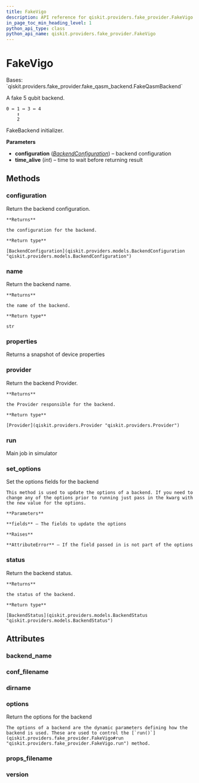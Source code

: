 ```yaml
---
title: FakeVigo
description: API reference for qiskit.providers.fake_provider.FakeVigo
in_page_toc_min_heading_level: 1
python_api_type: class
python_api_name: qiskit.providers.fake_provider.FakeVigo
---
```


# FakeVigo

<Class id="qiskit.providers.fake_provider.FakeVigo" isDedicatedPage={true} github="https://github.com/qiskit/qiskit/tree/stable/0.22/qiskit/providers/fake_provider/backends/vigo/fake_vigo.py" signature="FakeVigo" modifiers="class">
  Bases: `qiskit.providers.fake_provider.fake_qasm_backend.FakeQasmBackend`

  A fake 5 qubit backend.

  ```text
  0 ↔ 1 ↔ 3 ↔ 4
      ↕
      2
  ```

  FakeBackend initializer.

  **Parameters**

  *   **configuration** ([*BackendConfiguration*](qiskit.providers.models.BackendConfiguration "qiskit.providers.models.BackendConfiguration")) – backend configuration
  *   **time\_alive** (*int*) – time to wait before returning result

  ## Methods

  <span id="qiskit-providers-fake-provider-fakevigo-configuration" />

  ### configuration

  <Function id="qiskit.providers.fake_provider.FakeVigo.configuration" signature="FakeVigo.configuration()">
    Return the backend configuration.

    **Returns**

    the configuration for the backend.

    **Return type**

    [BackendConfiguration](qiskit.providers.models.BackendConfiguration "qiskit.providers.models.BackendConfiguration")
  </Function>

  <span id="qiskit-providers-fake-provider-fakevigo-name" />

  ### name

  <Function id="qiskit.providers.fake_provider.FakeVigo.name" signature="FakeVigo.name()">
    Return the backend name.

    **Returns**

    the name of the backend.

    **Return type**

    str
  </Function>

  <span id="qiskit-providers-fake-provider-fakevigo-properties" />

  ### properties

  <Function id="qiskit.providers.fake_provider.FakeVigo.properties" signature="FakeVigo.properties()">
    Returns a snapshot of device properties
  </Function>

  <span id="qiskit-providers-fake-provider-fakevigo-provider" />

  ### provider

  <Function id="qiskit.providers.fake_provider.FakeVigo.provider" signature="FakeVigo.provider()">
    Return the backend Provider.

    **Returns**

    the Provider responsible for the backend.

    **Return type**

    [Provider](qiskit.providers.Provider "qiskit.providers.Provider")
  </Function>

  <span id="qiskit-providers-fake-provider-fakevigo-run" />

  ### run

  <Function id="qiskit.providers.fake_provider.FakeVigo.run" signature="FakeVigo.run(run_input, **kwargs)">
    Main job in simulator
  </Function>

  <span id="qiskit-providers-fake-provider-fakevigo-set-options" />

  ### set\_options

  <Function id="qiskit.providers.fake_provider.FakeVigo.set_options" signature="FakeVigo.set_options(**fields)">
    Set the options fields for the backend

    This method is used to update the options of a backend. If you need to change any of the options prior to running just pass in the kwarg with the new value for the options.

    **Parameters**

    **fields** – The fields to update the options

    **Raises**

    **AttributeError** – If the field passed in is not part of the options
  </Function>

  <span id="qiskit-providers-fake-provider-fakevigo-status" />

  ### status

  <Function id="qiskit.providers.fake_provider.FakeVigo.status" signature="FakeVigo.status()">
    Return the backend status.

    **Returns**

    the status of the backend.

    **Return type**

    [BackendStatus](qiskit.providers.models.BackendStatus "qiskit.providers.models.BackendStatus")
  </Function>

  ## Attributes

  ### backend\_name

  <Attribute id="qiskit.providers.fake_provider.FakeVigo.backend_name" attributeValue="'fake_vigo'" />

  ### conf\_filename

  <Attribute id="qiskit.providers.fake_provider.FakeVigo.conf_filename" attributeValue="'conf_vigo.json'" />

  ### dirname

  <Attribute id="qiskit.providers.fake_provider.FakeVigo.dirname" attributeValue="'/home/runner/work/qiskit/qiskit/.tox/docs/lib/python3.8/site-packages/qiskit/providers/fake_provider/backends/vigo'" />

  ### options

  <Attribute id="qiskit.providers.fake_provider.FakeVigo.options">
    Return the options for the backend

    The options of a backend are the dynamic parameters defining how the backend is used. These are used to control the [`run()`](qiskit.providers.fake_provider.FakeVigo#run "qiskit.providers.fake_provider.FakeVigo.run") method.
  </Attribute>

  ### props\_filename

  <Attribute id="qiskit.providers.fake_provider.FakeVigo.props_filename" attributeValue="'props_vigo.json'" />

  ### version

  <Attribute id="qiskit.providers.fake_provider.FakeVigo.version" attributeValue="1" />
</Class>

